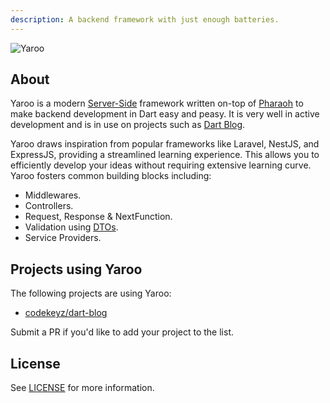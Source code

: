 ```yaml
---
description: A backend framework with just enough batteries.
---
```


<Image
  src="/assets/logo.png"
  alt="Yaroo"
  zoom={false}
  caption="Unleash the full power of Dart in Backend Development"
/>

## About

Yaroo is a modern [Server-Side](https://en.wikipedia.org/wiki/Server-side) framework written
on-top of [Pharaoh](https://pub.dev/packages/pharaoh) to make backend development in Dart
easy and peasy. It is very well in active development and is in use on projects such as
[Dart Blog](https://dart-blog.onrender.com).

Yaroo draws inspiration from popular frameworks like Laravel, NestJS, and ExpressJS, providing a streamlined learning experience. 
This allows you to efficiently develop your ideas without requiring extensive learning curve. Yaroo fosters common building blocks including:

- Middlewares.
- Controllers.
- Request, Response & NextFunction.
- Validation using [DTOs](https://en.wikipedia.org/wiki/Data_transfer_object).
- Service Providers.

## Projects using Yaroo

The following projects are using Yaroo:

- [codekeyz/dart-blog](https://github.com/codekeyz/dart-blog)

<Info>

Submit a PR if you'd like to add your project to the list.

</Info>


## License

See [LICENSE](https://github.com/codekeyz/yaroo/blob/main/LICENSE) for more
information.
